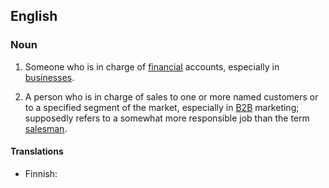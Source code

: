 ==English==

===Noun===
{{en-noun|sg=[[account]] [[manager]]|s}}

# {{rfv-sense}} {{business}} Someone who is in charge of [[financial]] accounts, especially in [[businesses]].
# {{business}} A person who is in charge of sales to one or more named customers or to a specified segment of the market, especially in [[B2B]] marketing; supposedly refers to a somewhat more responsible job than the term [[salesman]].

====Translations====
{{trans-top|person in charge of sales}}
* Finnish: {{t-|fi|yhteyspäällikkö}}
{{trans-mid}}
{{trans-bottom}}